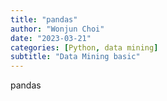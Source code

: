 ```yaml
---
title: "pandas"
author: "Wonjun Choi"
date: "2023-03-21"
categories: [Python, data mining]
subtitle: "Data Mining basic"
---
```


pandas